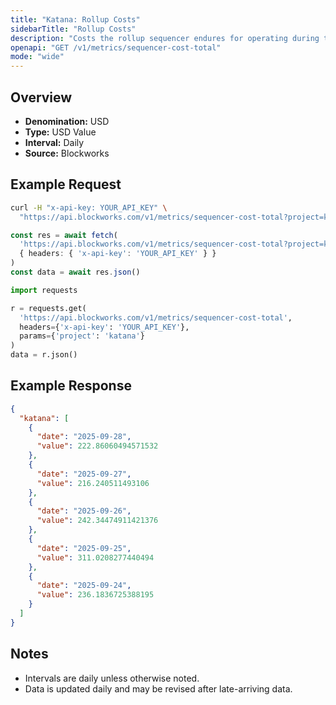 ```yaml
---
title: "Katana: Rollup Costs"
sidebarTitle: "Rollup Costs"
description: "Costs the rollup sequencer endures for operating during the specified time period. Equivalent of cost of goods sold"
openapi: "GET /v1/metrics/sequencer-cost-total"
mode: "wide"
---
```


## Overview

- **Denomination:** USD
- **Type:** USD Value
- **Interval:** Daily
- **Source:** Blockworks

## Example Request

<CodeGroup>

```bash cURL
curl -H "x-api-key: YOUR_API_KEY" \
  "https://api.blockworks.com/v1/metrics/sequencer-cost-total?project=katana"
```

```typescript TypeScript
const res = await fetch(
  'https://api.blockworks.com/v1/metrics/sequencer-cost-total?project=katana',
  { headers: { 'x-api-key': 'YOUR_API_KEY' } }
)
const data = await res.json()
```

```python Python
import requests

r = requests.get(
  'https://api.blockworks.com/v1/metrics/sequencer-cost-total',
  headers={'x-api-key': 'YOUR_API_KEY'},
  params={'project': 'katana'}
)
data = r.json()
```

</CodeGroup>

## Example Response

```json
{
  "katana": [
    {
      "date": "2025-09-28",
      "value": 222.86060494571532
    },
    {
      "date": "2025-09-27",
      "value": 216.240511493106
    },
    {
      "date": "2025-09-26",
      "value": 242.34474911421376
    },
    {
      "date": "2025-09-25",
      "value": 311.0208277440494
    },
    {
      "date": "2025-09-24",
      "value": 236.1836725388195
    }
  ]
}
```

## Notes
- Intervals are daily unless otherwise noted.
- Data is updated daily and may be revised after late-arriving data.